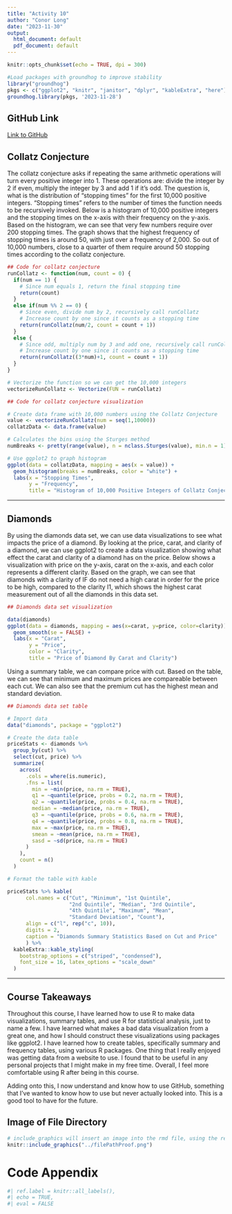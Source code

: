 ```yaml
---
title: "Activity 10"
author: "Conor Long"
date: "2023-11-30"
output: 
  html_document: default 
  pdf_document: default
---
```


```r
knitr::opts_chunk$set(echo = TRUE, dpi = 300)
```

```r
#Load packages with groundhog to improve stability
library("groundhog")
pkgs <- c("ggplot2", "knitr", "janitor", "dplyr", "kableExtra", "here")
groundhog.library(pkgs, '2023-11-28')
```
## GitHub Link

[Link to GitHub](https://github.com/conorlong5/STAT184-Activity10)

## Collatz Conjecture

The collatz conjecture asks if repeating the same arithmetic operations will turn every positive integer into 1. These operations are: divide the integer by 2 if even, multiply the integer by 3 and add 1 if it's odd. The question is, what is the distribution of "stopping times" for the first 10,000 positive integers. "Stopping times" refers to the number of times the function needs to be recursively invoked. Below is a histogram of 10,000 positive integers and the stopping times on the x-axis with their frequency on the y-axis. Based on the histogram, we can see that very few numbers require over 200 stopping times. The graph shows that the highest frequency of stopping times is around 50, with just over a frequency of 2,000. So out of 10,000 numbers, close to a quarter of them require around 50 stopping times according to the collatz conjecture.

```r
## Code for collatz conjecture
runCollatz <- function(num, count = 0) {
  if(num == 1) {
    # Since num equals 1, return the final stopping time
    return(count)
  }
  else if(num %% 2 == 0) {
    # Since even, divide num by 2, recursively call runCollatz
    # Increase count by one since it counts as a stopping time
    return(runCollatz(num/2, count = count + 1))
  }
  else {
    # Since odd, multiply num by 3 and add one, recursively call runCollatz
    # Increase count by one since it counts as a stopping time
    return(runCollatz((3*num)+1, count = count + 1))
  }
}

# Vectorize the function so we can get the 10,000 integers
vectorizeRunCollatz <- Vectorize(FUN = runCollatz)

## Code for collatz conjecture visualization

# Create data frame with 10,000 numbers using the Collatz Conjecture
value <- vectorizeRunCollatz(num = seq(1,10000))
collatzData <- data.frame(value)

# Calculates the bins using the Sturges method
numBreaks <- pretty(range(value), n = nclass.Sturges(value), min.n = 1)

# Use ggplot2 to graph histogram
ggplot(data = collatzData, mapping = aes(x = value)) +
  geom_histogram(breaks = numBreaks, color = "white") +
  labs(x = "Stopping Times",
       y = "Frequency",
       title = "Histogram of 10,000 Positive Integers of Collatz Conjecture")

```

------------------------------------------------------------------------

## Diamonds

By using the diamonds data set, we can use data visualizations to see what impacts the price of a diamond. By looking at the price, carat, and clarity of a diamond, we can use ggplot2 to create a data visualization showing what effect the carat and clarity of a diamond has on the price. Below shows a visualization with price on the y-axis, carat on the x-axis, and each color represents a different clarity. Based on the graph, we can see that diamonds with a clarity of IF do not need a high carat in order for the price to be high, compared to the clarity I1, which shows the highest carat measurement out of all the diamonds in this data set.

```r
## Diamonds data set visualization

data(diamonds)
ggplot(data = diamonds, mapping = aes(x=carat, y=price, color=clarity)) + 
  geom_smooth(se = FALSE) + 
  labs(x = "Carat", 
       y = "Price", 
       color = "Clarity", 
       title = "Price of Diamond By Carat and Clarity")
```

Using a summary table, we can compare price with cut. Based on the table, we can see 
that minimum and maximum prices are compareable between each cut. We can also see that 
the premium cut has the highest mean and standard deviation. 

```r
## Diamonds data set table

# Import data
data("diamonds", package = "ggplot2")

# Create the data table
priceStats <- diamonds %>%
  group_by(cut) %>%
  select(cut, price) %>%
  summarize(
    across(
      .cols = where(is.numeric),
      .fns = list(
        min = ~min(price, na.rm = TRUE),
        q1 = ~quantile(price, probs = 0.2, na.rm = TRUE),
        q2 = ~quantile(price, probs = 0.4, na.rm = TRUE),
        median = ~median(price, na.rm = TRUE),
        q3 = ~quantile(price, probs = 0.6, na.rm = TRUE),
        q4 = ~quantile(price, probs = 0.8, na.rm = TRUE),
        max = ~max(price, na.rm = TRUE),
        smean = ~mean(price, na.rm = TRUE),
        sasd = ~sd(price, na.rm = TRUE)
      )
    ),
    count = n()
  )

# Format the table with kable

priceStats %>% kable( 
      col.names = c("Cut", "Minimum", "1st Quintile", 
                    "2nd Quintile", "Median", "3rd Quintile", 
                    "4th Quintile", "Maximum", "Mean", 
                    "Standard Deviation", "Count"),
      align = c("l", rep("c", 10)),
      digits = 2,
      caption = "Diamonds Summary Statistics Based on Cut and Price"
      ) %>%
  kableExtra::kable_styling(
    bootstrap_options = c("striped", "condensed"),
    font_size = 16, latex_options = "scale_down"
  )
```

------------------------------------------------------------------------

## Course Takeaways

Throughout this course, I have learned how to use R to make data visualizations, summary tables, and use R for statistical analysis, just to name a few. I have learned what makes a bad data visualization from a great one, and how I should construct these visualizations using packages like ggplot2. I have learned how to create tables, specifically summary and frequency tables, using various R packages. One thing that I really enjoyed was getting data from a website to use. I found that to be useful in any personal projects that I might make in my free time. Overall, I feel more comfortable using R after being in this course.

Adding onto this, I now understand and know how to use GitHub, something that I've wanted to know how to use but never actually looked into. This is a good tool to have for the future.

## Image of File Directory

```r
# include_graphics will insert an image into the rmd file, using the relative path
knitr::include_graphics("../filePathProof.png")
```

\newpage
# Code Appendix
``` r
#| ref.label = knitr::all_labels(),
#| echo = TRUE,
#| eval = FALSE
```